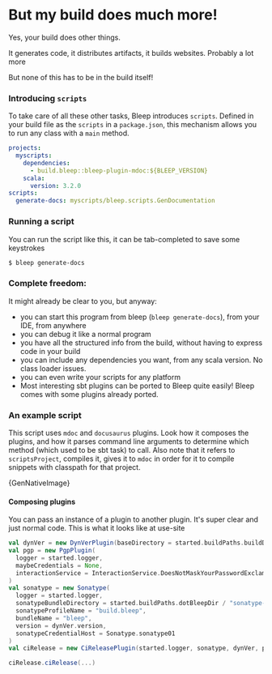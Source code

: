 # But my build does much more!

Yes, your build does other things.

It generates code, it distributes artifacts, it builds websites. Probably a lot more

But none of this has to be in the build itself!

### Introducing `scripts`

To take care of all these other tasks, Bleep introduces `scripts`.
Defined in your build file as the `scripts` in a `package.json`,
this mechanism allows you to run any class with a `main` method.
```yaml
projects:
  myscripts:
    dependencies:
      - build.bleep::bleep-plugin-mdoc:${BLEEP_VERSION}
    scala:
      version: 3.2.0
scripts:
  generate-docs: myscripts/bleep.scripts.GenDocumentation
```
   
### Running a script
You can run the script like this, it can be tab-completed to save some keystrokes
```sh
$ bleep generate-docs
```


### Complete freedom:

It might already be clear to you, but anyway:

- you can start this program from bleep (`bleep generate-docs`), from your IDE, from anywhere
- you can debug it like a normal program
- you have all the structured info from the build, without having to express code in your build
- you can include any dependencies you want, from any scala version. No class loader issues.
- you can even write your scripts for any platform
- Most interesting sbt plugins can be ported to Bleep quite easily! Bleep comes with some plugins already ported.

### An example script

This script uses `mdoc` and `docusaurus` plugins. Look how it composes the plugins, and how it parses command line arguments to determine which method (which used to be sbt task) to call.
Also note that it refers to `scriptsProject`, compiles it, gives it to `mdoc` in order for it to compile snippets with classpath for that project.


<CodeBlock language="scala" >{GenNativeImage}</CodeBlock>

#### Composing plugins
You can pass an instance of a plugin to another plugin. It's super clear and just normal code. This is what it looks like at use-site

```scala
val dynVer = new DynVerPlugin(baseDirectory = started.buildPaths.buildDir.toFile, dynverSonatypeSnapshots = true)
val pgp = new PgpPlugin(
  logger = started.logger,
  maybeCredentials = None,
  interactionService = InteractionService.DoesNotMaskYourPasswordExclamationOneOne
)
val sonatype = new Sonatype(
  logger = started.logger,
  sonatypeBundleDirectory = started.buildPaths.dotBleepDir / "sonatype-bundle",
  sonatypeProfileName = "build.bleep",
  bundleName = "bleep",
  version = dynVer.version,
  sonatypeCredentialHost = Sonatype.sonatype01
)
val ciRelease = new CiReleasePlugin(started.logger, sonatype, dynVer, pgp)

ciRelease.ciRelease(...)
```
